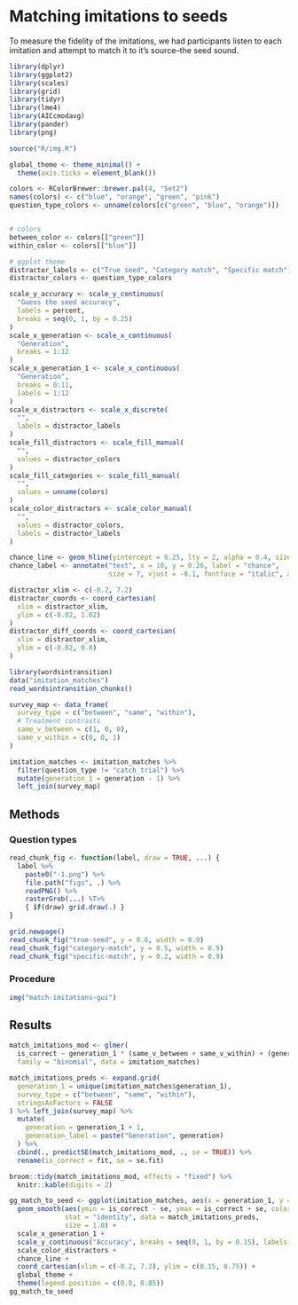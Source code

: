 # Matching imitations to seeds

To measure the fidelity of the imitations, we had participants listen to each
imitation and attempt to match it to it's source--the seed sound.

```r
library(dplyr)
library(ggplot2)
library(scales)
library(grid)
library(tidyr)
library(lme4)
library(AICcmodavg)
library(pander)
library(png)

source("R/img.R")

global_theme <- theme_minimal() +
  theme(axis.ticks = element_blank())

colors <- RColorBrewer::brewer.pal(4, "Set2")
names(colors) <- c("blue", "orange", "green", "pink")
question_type_colors <- unname(colors[c("green", "blue", "orange")])


# colors
between_color <- colors[["green"]]
within_color <- colors[["blue"]]

# ggplot theme
distractor_labels <- c("True seed", "Category match", "Specific match")
distractor_colors <- question_type_colors

scale_y_accuracy <- scale_y_continuous(
  "Guess the seed accuracy",
  labels = percent,
  breaks = seq(0, 1, by = 0.25)
)
scale_x_generation <- scale_x_continuous(
  "Generation",
  breaks = 1:12
)
scale_x_generation_1 <- scale_x_continuous(
  "Generation",
  breaks = 0:11,
  labels = 1:12
)
scale_x_distractors <- scale_x_discrete(
  "",
  labels = distractor_labels
)
scale_fill_distractors <- scale_fill_manual(
  "",
  values = distractor_colors
)
scale_fill_categories <- scale_fill_manual(
  "",
  values = unname(colors)
)
scale_color_distractors <- scale_color_manual(
  "",
  values = distractor_colors,
  labels = distractor_labels
)

chance_line <- geom_hline(yintercept = 0.25, lty = 2, alpha = 0.4, size = 1)
chance_label <- annotate("text", x = 10, y = 0.26, label = "chance",
                         size = 7, vjust = -0.1, fontface = "italic", alpha = 0.4)

distractor_xlim <- c(-0.2, 7.2)
distractor_coords <- coord_cartesian(
  xlim = distractor_xlim,
  ylim = c(-0.02, 1.02)
)
distractor_diff_coords <- coord_cartesian(
  xlim = distractor_xlim,
  ylim = c(-0.02, 0.8)
)

library(wordsintransition)
data("imitation_matches")
read_wordsintransition_chunks()

survey_map <- data_frame(
  survey_type = c("between", "same", "within"),
  # Treatment contrasts
  same_v_between = c(1, 0, 0),
  same_v_within = c(0, 0, 1)
)

imitation_matches <- imitation_matches %>%
  filter(question_type != "catch_trial") %>%
  mutate(generation_1 = generation - 1) %>%
  left_join(survey_map)


```

## Methods

### Question types

<!-- WARNING: Can't hide graphviz output.
```r
```
-->

<!-- WARNING: Can't hide graphviz output.
```r
```
-->

<!-- WARNING: Can't hide graphviz output.
```r
```
-->

```r
read_chunk_fig <- function(label, draw = TRUE, ...) {
  label %>%
    paste0("-1.png") %>%
    file.path("figs", .) %>%
    readPNG() %>%
    rasterGrob(...) %T>%
    { if(draw) grid.draw(.) }
}

grid.newpage()
read_chunk_fig("true-seed", y = 0.8, width = 0.9)
read_chunk_fig("category-match", y = 0.5, width = 0.9)
read_chunk_fig("specific-match", y = 0.2, width = 0.9)
```

### Procedure

```r
img("match-imitations-gui")
```

## Results

```r
match_imitations_mod <- glmer(
  is_correct ~ generation_1 * (same_v_between + same_v_within) + (generation_1|chain_name/seed_id),
  family = "binomial", data = imitation_matches)

match_imitations_preds <- expand.grid(
  generation_1 = unique(imitation_matches$generation_1),
  survey_type = c("between", "same", "within"),
  stringsAsFactors = FALSE
) %>% left_join(survey_map) %>%
  mutate(
    generation = generation_1 + 1,
    generation_label = paste("Generation", generation)
  ) %>%
  cbind(., predictSE(match_imitations_mod, ., se = TRUE)) %>%
  rename(is_correct = fit, se = se.fit)
```

```r
broom::tidy(match_imitations_mod, effects = "fixed") %>%
  knitr::kable(digits = 2)
```

```r
gg_match_to_seed <- ggplot(imitation_matches, aes(x = generation_1, y = is_correct)) +
  geom_smooth(aes(ymin = is_correct - se, ymax = is_correct + se, color = survey_type),
              stat = "identity", data = match_imitations_preds,
              size = 1.0) +
  scale_x_generation_1 +
  scale_y_continuous("Accuracy", breaks = seq(0, 1, by = 0.15), labels = percent) +
  scale_color_distractors +
  chance_line +
  coord_cartesian(xlim = c(-0.2, 7.2), ylim = c(0.15, 0.75)) +
  global_theme +
  theme(legend.position = c(0.8, 0.85))
gg_match_to_seed
```
